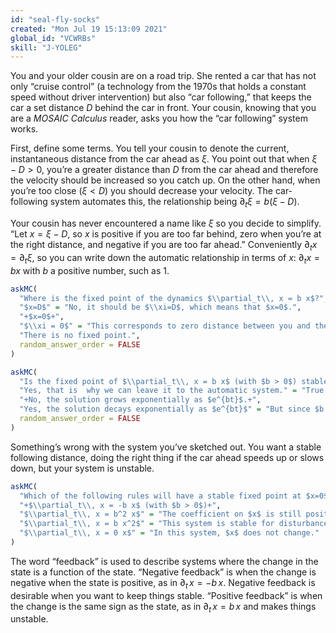 ```yaml
---
id: "seal-fly-socks"
created: "Mon Jul 19 15:13:09 2021"
global_id: "VCWRBs" 
skill: "J-YOLEG"
---
```


You and your older cousin are on a road trip. She rented a car that has not only "cruise control" (a technology from the 1970s that holds a constant speed without driver intervention) but also "car following," that keeps the car a set distance $D$ behind the car in front. Your cousin, knowing that you are a *MOSAIC Calculus* reader, asks you how the "car following" system works.

First, define some terms. You tell your cousin to denote the current, instantaneous distance from the car ahead as $\xi$. You point out that when $\xi - D > 0$, you're a greater distance than $D$ from the car ahead and therefore the velocity should be increased so you catch up. On the other hand, when you're too close ($\xi < D$) you should decrease your velocity. The car-following system automates this, the relationship being  $\partial_t \xi = b (\xi - D)$.

Your cousin has never encountered a name like $\xi$ so you decide to simplify. "Let $x = \xi - D$, so $x$ is positive if you are too far behind, zero when you're at the right distance, and negative if you are too far ahead." Conveniently $\partial_t x = \partial_t \xi$, so you can write down the automatic relationship in terms of $x$:
$\partial_t x = b x$ with $b$ a positive number, such as 1.

```r
askMC(
  "Where is the fixed point of the dynamics $\\partial_t\\, x = b x$?",
  "$x=D$" = "No, it should be $\\xi=D$, which means that $x=0$.",
  "+$x=0$+",
  "$\\xi = 0$" = "This corresponds to zero distance between you and the car in front of you. Not what we want!",
  "There is no fixed point.",
  random_answer_order = FALSE
)
```

```r
askMC(
  "Is the fixed point of $\\partial_t\\, x = b x$ (with $b > 0$) stable?",
  "Yes, that is  why we can leave it to the automatic system." = "True, we would want the automatic system to show stable fixed point behavior, but that is  not what's happening here.",
  "+No, the solution grows exponentially as $e^{bt}$.+",
  "Yes, the solution decays exponentially as $e^{bt}$" = "But since $b > 0$, this wouldn't be exponential decay but growth.",
  random_answer_order = FALSE
)
```

Something's wrong with the system you've sketched out. You want a stable following distance, doing the right thing if the car ahead speeds up or slows down, but your system is unstable. 

```r
askMC(
  "Which of the following rules will have a stable fixed point at $x=0$?",
  "+$\\partial_t\\, x = -b x$ (with $b > 0$)+",
  "$\\partial_t\\, x = b^2 x$" = "The coefficient on $x$ is still positive, so this system is unstable.",
  "$\\partial_t\\, x = b x^2$" = "This system is stable for disturbances that make $x < 0$, but **unstable** for disturbances that make $x > 0$.",
  "$\\partial_t\\, x = 0 x$" = "In this system, $x$ does not change."
)
```

The word "feedback" is used to describe systems where the change in the state is a function of the state. "Negative feedback" is when the change is negative when the state is positive, as in $\partial_t\, x = -b\, x$. Negative feedback is desirable when you want to keep things stable. "Positive feedback" is when the change is the same sign as the state, as in $\partial_t\, x = b\, x$ and makes things unstable.

